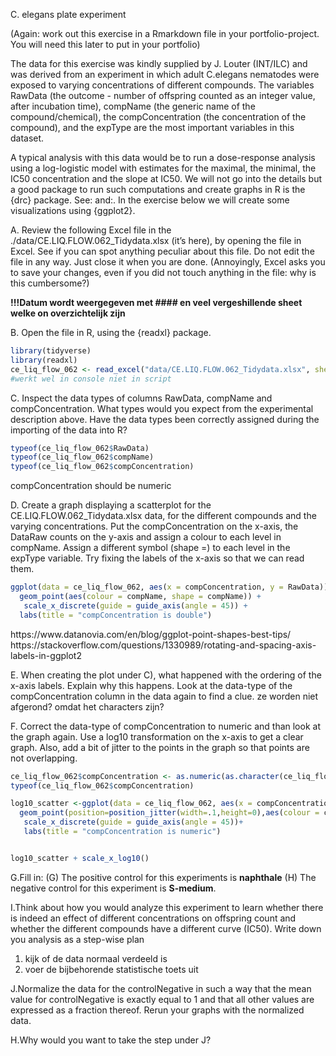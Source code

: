 C. elegans plate experiment

(Again: work out this exercise in a Rmarkdown file in your portfolio-project. You will need this later to put in your portfolio)

The data for this exercise was kindly supplied by J. Louter (INT/ILC) and was derived from an experiment in which adult C.elegans nematodes were exposed to varying concentrations of different compounds. The variables RawData (the outcome - number of offspring counted as an integer value, after incubation time), compName (the generic name of the compound/chemical), the compConcentration (the concentration of the compound), and the expType are the most important variables in this dataset.

A typical analysis with this data would be to run a dose-response analysis using a log-logistic model with estimates for the maximal, the minimal, the IC50 concentration and the slope at IC50. We will not go into the details but a good package to run such computations and create graphs in R is the {drc} package. See: and:. In the exercise below we will create some visualizations using {ggplot2}.

A. Review the following Excel file in the ./data/CE.LIQ.FLOW.062_Tidydata.xlsx (it’s here), by opening the file in Excel. See if you can spot anything peculiar about this file. Do not edit the file in any way. Just close it when you are done. (Annoyingly, Excel asks you to save your changes, even if you did not touch anything in the file: why is this cumbersome?)

__!!!Datum wordt weergegeven met #### en veel vergeshillende sheet welke on overzichtelijk zijn__ 

B. Open the file in R, using the {readxl} package.
```r
library(tidyverse)
library(readxl)
ce_liq_flow_062 <- read_excel("data/CE.LIQ.FLOW.062_Tidydata.xlsx", sheet = 1)
#werkt wel in console niet in script
```

C. Inspect the data types of columns RawData, compName and compConcentration. What types would you expect from the experimental description above. Have the data types been correctly assigned during the importing of the data into R?
```r
typeof(ce_liq_flow_062$RawData)
typeof(ce_liq_flow_062$compName)
typeof(ce_liq_flow_062$compConcentration)
```
compConcentration should be numeric

D. Create a graph displaying a scatterplot for the CE.LIQ.FLOW.062_Tidydata.xlsx data, for the different compounds and the varying concentrations. Put the compConcentration on the x-axis, the DataRaw counts on the y-axis and assign a colour to each level in compName. Assign a different symbol (shape =) to each level in the expType variable. Try fixing the labels of the x-axis so that we can read them.
```r
ggplot(data = ce_liq_flow_062, aes(x = compConcentration, y = RawData)) +
  geom_point(aes(colour = compName, shape = compName)) +
   scale_x_discrete(guide = guide_axis(angle = 45)) +
  labs(title = "compConcentration is double")
```
https://www.datanovia.com/en/blog/ggplot-point-shapes-best-tips/
https://stackoverflow.com/questions/1330989/rotating-and-spacing-axis-labels-in-ggplot2

E. When creating the plot under C), what happened with the ordering of the x-axis labels. Explain why this happens. Look at the data-type of the compConcentration column in the data again to find a clue.
ze worden niet afgerond? omdat het characters zijn?

F. Correct the data-type of compConcentration to numeric and than look at the graph again. Use a log10 transformation on the x-axis to get a clear graph. Also, add a bit of jitter to the points in the graph so that points are not overlapping.
```r
ce_liq_flow_062$compConcentration <- as.numeric(as.character(ce_liq_flow_062$compConcentration))
typeof(ce_liq_flow_062$compConcentration)

log10_scatter <-ggplot(data = ce_liq_flow_062, aes(x = compConcentration, y = RawData)) +
  geom_point(position=position_jitter(width=.1,height=0),aes(colour = compName, shape = compName)) +
   scale_x_discrete(guide = guide_axis(angle = 45))+
   labs(title = "compConcentration is numeric") 


log10_scatter + scale_x_log10()
```

G.Fill in: (G) The positive control for this experiments is __naphthale__ (H) The negative control for this experiment is __S-medium__.

I.Think about how you would analyze this experiment to learn whether there is indeed an effect of different concentrations on offspring count and whether the different compounds have a different curve (IC50). Write down you analysis as a step-wise plan

1. kijk of de data normaal verdeeld is
2. voer de bijbehorende statistische toets uit

J.Normalize the data for the controlNegative in such a way that the mean value for controlNegative is exactly equal to 1 and that all other values are expressed as a fraction thereof. Rerun your graphs with the normalized data.

H.Why would you want to take the step under J?
